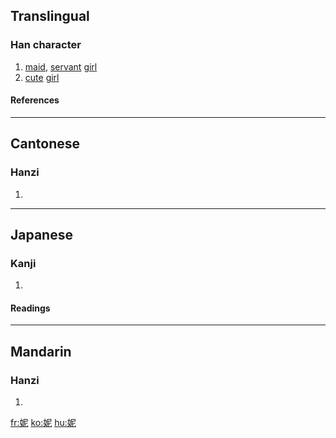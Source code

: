 ==Translingual==
===Han character===
{{Han char|rn=38|rad=女|as=05|sn=8|four=4741<sub>1</sub>|canj=女尸心 (VSP)}}
# [[maid]], [[servant]] [[girl]]
# [[cute]] [[girl]]
====References====
{{Han ref|kx=0257.140|dkj=06123|dj=0522.100|hdz=21041.020|uh=59AE|ud=22958|bh=A967|bd=43367}}
----
==Cantonese==
===Hanzi===
{{yue-hanzi|jyut=|y=nei4}}
# {{defn|Cantonese}}
----
==Japanese==
===Kanji===
{{ja-kanji|grade=|rs=女05}}
# {{defn|Japanese}} 
====Readings====
{{ja-readings|on=[[じ]] (ji), [[に]] (ni)|kun=[[はしため]] (hashitame), [[やはらかくまつはる]] (yaharakakumatsuharu)}}
----
==Mandarin==
===Hanzi===
{{cmn-hanzi|pin=[[nī]] (ni1)|wg=ni<sup>1</sup>}}
# {{defn|Mandarin}}

[[fr:妮]]
[[ko:妮]]
[[hu:妮]]